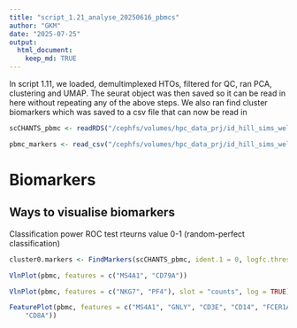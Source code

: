 ```yaml
---
title: "script_1.21_analyse_20250616_pbmcs"
author: "GKM"
date: "2025-07-25"
output:
  html_document:
    keep_md: TRUE
---
```


In script 1.11, we loaded, demultimplexed HTOs, filtered for QC, ran PCA, clustering and UMAP.
The seurat object was then saved so it can be read in here without repeating any of the above steps.
We also ran find cluster biomarkers which was saved to a csv file that can now be read in

```r
scCHANTS_pbmc <- readRDS("/cephfs/volumes/hpc_data_prj/id_hill_sims_wellcda/c1947608-5b3a-4d60-8179-b8e0779d7319/scratch_tmp/scCHANTS/20250616_benchmark/20250616_scCHANTS_pbmc_processed.Rds")

pbmc_markers <- read_csv("/cephfs/volumes/hpc_data_prj/id_hill_sims_wellcda/c1947608-5b3a-4d60-8179-b8e0779d7319/scratch_tmp/scCHANTS/20250616_benchmark/20250616_scCHANTS_pbmc_markers.csv")


```

# Biomarkers
## Ways to visualise biomarkers
Classification power
ROC test rteurns value 0-1 (random-perfect classification)
```r
cluster0.markers <- FindMarkers(scCHANTS_pbmc, ident.1 = 0, logfc.threshold = 0.25, test.use = "roc", only.pos = TRUE)

VlnPlot(pbmc, features = c("MS4A1", "CD79A"))

VlnPlot(pbmc, features = c("NKG7", "PF4"), slot = "counts", log = TRUE)

FeaturePlot(pbmc, features = c("MS4A1", "GNLY", "CD3E", "CD14", "FCER1A", "FCGR3A", "LYZ", "PPBP",
    "CD8A"))
```

